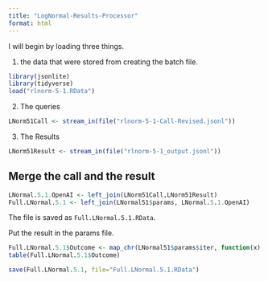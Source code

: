 ```yaml
---
title: "LogNormal-Results-Processor"
format: html
---
```


I will begin by loading three things.  

1. the data that were stored from creating the batch file.

```r
library(jsonlite)
library(tidyverse)
load("rlnorm-5-1.RData")
```

2. The queries

```r
LNorm51Call <- stream_in(file("rlnorm-5-1-Call-Revised.jsonl"))
```

3. The Results

```r
LNorm51Result <- stream_in(file("rlnorm-5-1_output.jsonl"))
```

## Merge the call and the result

```r
LNormal.5.1.OpenAI <- left_join(LNorm51Call,LNorm51Result)
Full.LNormal.5.1 <- left_join(LNormal51$params, LNormal.5.1.OpenAI)
```

The file is saved as `Full.LNormal.5.1.RData`.

Put the result in the params file.

```r
Full.LNormal.5.1$Outcome <- map_chr(LNormal51$params$iter, function(x) { unlist(LNorm51Result$response$body$choices[[x]][[2]][2]) })
table(Full.LNormal.5.1$Outcome)
```

```r
save(Full.LNormal.5.1, file="Full.LNormal.5.1.RData")
```


